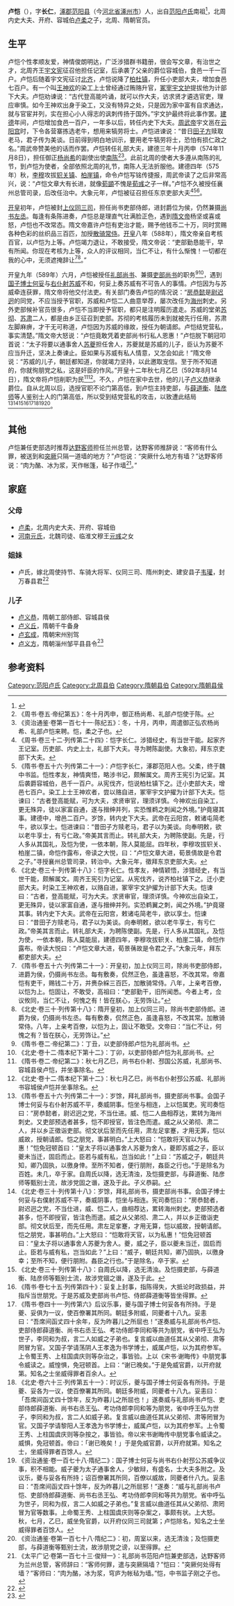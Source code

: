 '''卢恺'''（{{bd|？||？||}}），字'''长仁'''，[[涿郡|涿郡]][[范阳县|范阳县]]（今[[河北省|河北省]][[涿州市|涿州市]]）人，出自[[范阳卢氏|范阳卢氏]]南祖<ref>{{Cite book | author =毛阳光，余扶危主编 | title = 《洛阳流散唐代墓志汇编 下》 | location = 北京市 | publisher = 国家图书馆出版社  | date =2013年7月 | pages =四六一-四六三 |ISBN =978-7-5013-5179-4| accessdate = 2017-09-08 | url = | language= zh-hant| quote = }}</ref>，北周内史大夫、开府、容城伯[[卢柔|卢柔]]之子，北周、隋朝官员。

==生平==
卢恺个性孝顺友爱，神情俊朗明达，广泛涉猎群书籍册，很会写文章，有治世之才，北周齐王[[宇文宪|宇文宪]]征召他担任记室，后承袭了父亲的爵位容城伯，食邑一千一百户。卢恺后随着宇文宪征讨[[北齐|北齐]]，卢恺说降了[[柏杜镇|柏杜镇]]，升任小吏部大夫，增加食邑七百户。有一个叫[[王神欢|王神欢]]的染工上士曾经通过贿赂升官，[[冢宰|冢宰]][[宇文护|宇文护]]提拔他为计部下大夫。卢恺劝谏说：“古代登高能吟诵，就可以作大夫，访求贤才遴选官吏，理应审慎。如今王神欢出身于染工，又没有特异之处，只是因为家中富有自求通达，就与官宦并列，实在担心小人得志的讽刺传扬于国外。”宇文护最终将此事作罢。[[建德_(北周)|建德]]年间，卢恺增加食邑一百户，一年多以后，转任内史下大夫。[[周武帝|周武帝]]宇文邕在[[云阳宫|云阳宫]]时，下令各营寨拣选老牛，想用来犒劳将士。卢恺进谏说：“昔日[[田子方|田子方]]赎取老马，君子传为美谈。日前得到明白地训示，要用老牛犒劳将士，恐怕有损仁政之名。”周武帝赞美他的话而作罢。卢恺转任礼部大夫，建德三年十月丙申（574年11月8日），担任御正[[杨尚希|杨尚希]]的副使出使[[南陈|南陈]]<ref>《周书·卷五·帝纪第五》：冬十月丙申，御正杨尚希、礼部卢恺使于陈。</ref><ref>《资治通鉴·卷第一百七十一·陈纪五》：冬，十月，丙申，周遣御正弘农杨尚希、礼部卢恺来聘。恺，柔之子也。</ref>。此前北周的使者大多遵从南陈的礼节，到卢恺为使者，全部依照北周的礼节，南陈人无法折服他。建德四年（575年）秋，[[李穆|李穆]]攻拔[[轵关镇|轵关镇]]、[[柏崖镇|柏崖镇]]，命令卢恺写铭传捷报，周武帝读了之后非常高兴，说：“卢恺文章大有长进，就像[[荀顗|荀顗]]不愧是[[荀彧|荀彧]]之子一样。”卢恺不久被授任襄州总管司录，后改任治中。大象元年，卢恺被征召担任东京吏部大夫<ref>《周书·卷三十二·列传第二十四》：恺字长仁。涉猎经史，有当世干能。起家齐王记室。历吏部、内史上士，礼部下大夫。寻为聘陈副使。大象初，拜东京吏部下大夫。</ref><ref>《隋书·卷五十六·列传第二十一》：卢恺字长仁，涿郡范阳人也。父柔，终于魏中书监。恺性孝友，神情爽悟，略涉书记，颇解属文。周齐王宪引为记室。其后袭爵容城伯，邑千一百户。从宪伐齐，恺说柏杜镇下之。迁小吏部大夫，增邑七百户。染工上士王神欢者，尝以赂自进，冢宰宇文护擢为计部下大夫。恺谏曰：“古者登高能赋，可为大夫，求贤审官，理须详慎。今神欢出自染工，更无殊异，徒以家富自通，遂与搢绅并列，实恐惟鹈之刺闻之外境。”护竟寝其事。建德中，增邑二百户。岁馀，转内史下大夫。武帝在云阳宫，敕诸屯简老牛，欲以享士。恺进谏曰：“昔田子方赎老马，君子以为美谈。向奉明敕，欲以老牛享士，有亏仁政。”帝美其言而止。转礼部大夫，为聘陈使副。先是，行人多从其国礼，及恺为使，一依本朝，陈人莫能屈。四年秋，李穆攻拔轵关、柏崖二镇，命恺作露布，帝读之大悦，曰：“卢恺文章大进，荀景倩故是令君之子。”寻授襄州总管司录，转治中。大象元年，徵拜东京吏部大夫。</ref><ref>《北史·卷三十·列传第十八》：恺字长仁。性孝友，神情颖悟，涉猎经史，有当世干能，颇解属文。周齐王宪引为记室。从宪伐齐，说齐柏社镇下之。迁小吏部大夫。时染工王神欢者，以赂自进，冢宰宇文护擢为计部下大夫。恺谏曰：“古者，登高能赋，可为大夫。求贤审官，理须详慎。今神欢出自染工，更无殊异，徒以家富自通，遂与搢绅并列。实恐鹈翼之刺，闻之外境。”护竟寝其事。转内史下大夫。武帝在云阳宫，敕诸屯简老牛，欲以享士。恺谏曰：“昔田子方赎老马，君子以为美谈。向奉明敕，欲以老牛享士，有亏仁政。”帝美其言而止。转礼部大夫，为聘陈使副。先是，行人多从其国礼，及恺为使，一依本朝，陈人莫能屈，建德四年，李穆攻拔轵关、柏崖二镇，命恺作露布。帝读大悦曰：“卢恺文章大进，荀景蒨故是令君之子。”大象元年，拜东都吏部大夫。</ref>。

[[开皇|开皇]]初年，卢恺被封[[上仪同三司|上仪同三司]]，担任尚书吏部侍郎，进封爵位为侯，仍然兼摄[[尚书左丞|尚书左丞]]。每逢有条陈进奏，卢恺总是理直气壮满脸正色，遇到[[隋文帝|隋文帝]]杨坚或喜或怒，卢恺也不改常态。隋文帝嘉许卢恺有吏治才能，赐予他钱币二十万，同时赏赐各种色彩的丝织品三百匹，加授[[散骑常侍|散骑常侍]]。[[开皇|开皇]]八年（588年），隋文帝亲自考核百官，以卢恺为上等。卢恺竭力退让，不敢接受，隋文帝说：“吏部勤恳能干，早有所闻。你现在考核为上等，众人的评议相同，当仁不让，有什么惭愧！一切都在我的心中，无须遮掩辞让<ref>《隋书·卷五十六·列传第二十一》：开皇初，加上仪同三司，除尚书吏部侍郎，进爵为侯，仍摄尚书左丞。每有敷奏，侃然正色，虽逢喜怒，不改其常。帝嘉恺有吏干，赐钱二十万，并赉杂綵三百匹，加散骑常侍。八年，上亲考百僚，以恺为上。恺固让，不敢受，高祖曰：“吏部勤干，旧所闻悉。今者上考，佥议攸同，当仁不让，何愧之有！皆在朕心，无劳饰让。”</ref><ref>《北史·卷三十·列传第十八》：隋开皇初，加上仪同三司，除尚书吏部侍郎。进爵为侯，仍摄尚书左丞。每有敷奏，侃然正色，虽逢喜怒，不改其常。加散骑常侍。八年，上亲考百僚，以恺为上，固让不敢受。文帝曰：“当仁不让，何愧之有？皆在朕心，无劳饰让。”</ref>。”

开皇九年（589年）六月，卢恺被授任[[礼部尚书|礼部尚书]]、兼摄[[吏部尚书|吏部尚书]]的职务<ref>《隋书·卷二·帝纪第二》：丁丑，以吏部侍郎卢恺为礼部尚书。</ref><ref>《北史·卷十二·隋本纪下第十二》：丁卯，以吏部侍郎卢恺为礼部尚书。</ref>，遇到[[国子博士|国子博士]][[何妥|何妥]]与[[右仆射|右仆射]][[苏威|苏威]]不和，何妥上奏苏威有不可告人的事情。卢恺因为与苏威牵连获罪，隋文帝将他交付法吏。有关部门奏告卢恺的情况说：“[[房恭懿|房恭懿]]是[[尉迟迥|尉迟迥]]的同党，不应当授予官职，苏威和卢恺二人曲意举荐，屡次改任为[[海州_(东魏)|海州]]刺史。另外吏部候补官员很多，卢恺不当即授予官职，都只是注明履历遣走。苏威的堂弟[[苏彻|苏彻]]、[[苏肃|苏肃]]二人，都是由乡正征召到吏部。苏彻的考核履历未到就被先行任用，苏肃左脚麻痹，才干无可称道，卢恺因为苏威的缘故，授任为朝请郎。卢恺结党营私，事实清楚。”隋文帝大怒说：“卢恺竟敢凭着吏部尚书行私人恩惠！”卢恺脱下朝冠叩首说：“太子将要以通事舍人[[苏夔|苏夔]]担任舍人，苏夔就是苏威的儿子，臣认为苏夔不应当升迁，坚决上奏谏止。臣如果与苏威有私人情意，又怎会如此！”隋文帝说：“苏威的儿子，朝廷都知道，你就竭力坚持，以此邀取宠信。至于所不知道的，你就徇朋党之私，这是奸臣的作风。”开皇十二年秋七月乙巳（592年8月14日），隋文帝将卢恺削职为民<ref>《隋书·卷二·帝纪第二》：秋七月乙巳，尚书右仆射、邳国公苏威，礼部尚书、容城县侯卢恺，并坐事除名。</ref><ref>《北史·卷十二·隋本纪下第十二》：秋七月乙巳，尚书右仆射邳公苏威、礼部尚书容城侯卢恺并坐事除名。</ref>。不久，卢恺在家中去世，他的儿子[[卢义恭|卢义恭]]继承爵位。自从北周以后，选授官职不论门第高低，到卢恺主持吏部，与[[薛道衡|薛道衡]]、[[陆彦师|陆彦师]]等人鉴别士人的门第高低，所以受到结党营私的攻击，以致遭此结局<ref>《隋书·卷五十六·列传第二十一》：岁馀，拜礼部尚书，摄吏部尚书事。会国子博士何妥与右仆射苏威不平，奏威阴事。恺坐与相连，上以恺属吏。宪司奏恺曰：“房恭懿者，尉迟迥之党，不当仕进。威、恺二人曲相荐达，累转为海州刺史。又吏部预选者甚多，恺不即授官，皆注色而遣。威之从父弟彻、肃二人，并以乡正徵诣吏部。彻文状后至而先任用，肃左足挛蹇，才用无筭，恺以威故，授朝请郎。恺之朋党，事甚明白。”上大怒曰：“恺敢将天官以为私惠！”恺免冠顿首曰：“皇太子将以通事舍人苏夔为舍人，夔即苏威之子，臣以夔未当迁，固启而止。臣若与威有私，岂当如此！”上曰：“苏威之子，朝廷共知，卿乃固执，以徼身倖。至所不知者，便行朋附，姦臣之行也。”于是除名为百姓。未几，卒于家。自周氏以降，选无清浊，及恺摄吏部，与薛道衡、陆彦师等甄别士流，故涉党固之谮，遂及于此。子义恭嗣。</ref><ref>《北史·卷三十·列传第十八》：岁馀，拜礼部尚书，摄吏部尚书事。会国子博士何妥与右僕射苏威不平，奏威阴事，恺坐与相连。宪司奏恺曰：“房恭懿者，尉迟迥之党，不当仕进，威、恺二人，曲相荐达，累转海州刺史。吏部预选者甚多，恺不即授官，皆注色而遣。威之从父弟彻、肃二人，并以乡正徵诣吏部。彻文状后至，而先任用。肃左足挛蹇，才用无算，恺以威故，授朝请郎。恺之朋党，事甚明白。”上大怒曰：“恺敢将天官，以为私惠！”恺免冠顿首曰：“皇太子将以通事舍人苏夔为舍人。夔，威之子，臣以夔未当迁，固启而止。臣若与威有私，岂当如此？”上曰：“威子，朝廷共知，卿乃固执，以徼身幸；至所不知，便行朋附。姦臣之行也。”于是除名，卒于家。</ref><ref>《北史·卷三十·列传第十八》：自周氏以降，选无清浊。及恺摄吏部，与薛道衡、陆彦师等甄别士流，故涉党锢之谮，遂及于此。</ref><ref>《隋书·卷七十五·列传第四十》：妥复上封事，指陈得失，大抵论时政损益，并指斥当世朋党。于是苏威及吏部尚书卢恺、侍郎薛道衡等皆坐得罪。</ref><ref>《隋书·卷四十一·列传第六》后议乐事，夔与国子博士何妥各有所持。于是夔、妥俱为一议，使百僚署其所同。朝廷多附威，同夔者十八九。妥恚曰：“吾席间函丈四十余年，反为昨暮儿之所屈也！”遂奏威与礼部尚书卢恺、吏部侍郎薛道衡、尚书右丞王弘、考功侍郎李同和等共为朋党，省中呼王弘为世子，李同和为叔，言二人如威之子弟也。复言威以曲道任其从父弟彻、肃等罔冒为官。又国子学请荡阴人王孝逸为书学博士，威属卢恺，以为其府参军。上令蜀王秀、上柱国虞庆则等杂治之，事皆验。上以《宋书·谢晦传》中朋党事令威读之。威惶惧，免冠顿首。上曰：“谢已晚矣。”于是免威官爵，以开府就第。知名之士坐威得罪者百余人。</ref><ref>《北史·卷六十三·列传第五十一》：时议乐，夔与国子博士何妥各有所持。于是夔、妥各为一议，使百僚署其所同。朝廷多附威，同夔者十八九。妥恚曰：「吾席间函丈四十馀年，反为昨暮儿之所屈也！」遂奏威与礼部尚书卢恺、吏部侍郎薛道衡、尚书右丞王弘、考功侍郎李同和等为朋党，省中呼王弘为世子，李同和为叔，言二人如威子弟。复言威以曲道任其从父弟彻、肃等罔冒为官。又国子学请黎阳人王孝逸为书学博士，威属卢恺，以为其府参军。上令蜀王秀、上柱国虞庆则等杂按之，事皆验。帝以宋书谢晦传中朋党事令威读之。威惧，免冠顿首。帝曰：「谢已晚矣！」于是免威官爵，以开府就第。知名之士，坐威得罪者百馀人。</ref><ref>《资治通鉴·卷一百七十八·隋纪二》：国子博士何妥与尚书右仆射邳公苏威争议事，积不相能。威子夔为太子通事舍人，少敏辩，有盛名，士大夫多附之。及议乐，夔与妥各有所持；诏百僚署其所同，百僚以威故，同夔者什八九。妥恚曰：“吾席间函丈四十馀年，反为昨暮儿之所屈邪！”遂奏：“威与礼部尚书卢恺、吏部侍郎薛道衡、尚书右丞王弘、考功侍郎李同和等共为朋党。省中呼弘为世子，同和为叔，言二人如威之子弟也。”复言威以曲道任其从父弟彻、肃罔冒为官等数事。上命蜀王秀、上柱国虞庆则等杂案之，事颇有状。上大怒。秋，七月，乙巳，威坐免官爵，以开府仪同三司就第；卢恺除名，知名之士坐威得罪者百馀人。</ref><ref>《资治通鉴·卷第一百七十八·隋纪二》：初，周室以来，选无清浊；及恺摄吏部，与薛道衡等甄别士流，故涉朋党之谤，以至得罪。</ref>。

==其他==
卢恺兼任吏部选时推荐[[达野客师|达野客师]]担任兰州总管，达野客师推辞说：“客师有什么罪，被送到和[[突厥|突厥]]只隔一道墙的地方？”卢恺说：“突厥什么地方有墙？”达野客师说：“肉为酪、冰为浆，天作帐篷，毡子作墙<ref>《太平广记·卷第一百七十三·俊辩一》：礼部尚书范阳卢恺兼吏部选，达野客师为兰州总管，客师辞曰：“客师何罪，遣与突厥隔墙？”恺曰："突厥何处得有墙？”客师曰：“肉为酪，冰为浆，穹庐为帐毡为墙。”恺，中书监子刚之子也。</ref>。”

==家庭==
===父母===
*[[卢柔|卢柔]]，北周内史大夫、开府、容城伯
*[[河南元氏|河南元氏]]，北魏司徒、临淮文穆王[[元彧|元彧]]之女

===姐妹===
*卢氏，嫁北周使持节、车骑大将军、仪同三司、隋州刺史、建安县子[[韦瓘_(北周)|韦瓘]]，封万春县君<ref>{{Cite book | author = 罗新，叶炜著 | title = 《新出魏晋南北朝墓志疏证》 | location = 北京市 | publisher = 中华书局 | date =2004| pages =291-294 |ISBN =7-101-04320-8| accessdate = 2015-10-29 | url = | language= zh-cn| quote = }}</ref>

===儿子===
*[[卢义恭|卢义恭]]，隋朝工部侍郎、容城县侯
*[[卢义丘|卢义丘]]，隋朝千牛备身
*[[卢玄成|卢玄成]]，隋朝宋州别驾
*[[卢义方|卢义方]]，隋朝淄州邹平县县令<ref>{{Cite book | author = 吴钢主编  | title = 《千唐志斋新收墓志》 | location =  西安 | publisher = 三秦出版社 | date =2006年6月| pages = 一一0 - 一一一|ISBN = | accessdate = 2015-10-30| url = | language= zh-cn| quote = }}</ref>

==参考资料==
{{reflist}}

[[Category:范阳卢氏|Category:范阳卢氏]]
[[Category:北周县伯|Category:北周县伯]]
[[Category:隋朝县伯|Category:隋朝县伯]]
[[Category:隋朝县侯|Category:隋朝县侯]]